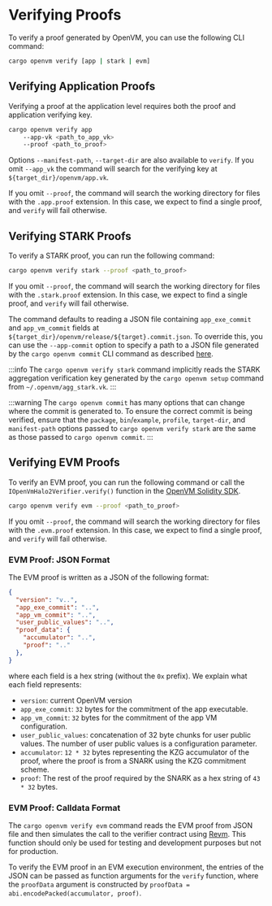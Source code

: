 # Verifying Proofs

To verify a proof generated by OpenVM, you can use the following CLI command:

```bash
cargo openvm verify [app | stark | evm]
```

## Verifying Application Proofs

Verifying a proof at the application level requires both the proof and application verifying key.

```bash
cargo openvm verify app
    --app-vk <path_to_app_vk>
    --proof <path_to_proof>
```

Options `--manifest-path`, `--target-dir` are also available to `verify`. If you omit `--app_vk` the command will search for the verifying key at `${target_dir}/openvm/app.vk`.

If you omit `--proof`, the command will search the working directory for files with the `.app.proof` extension. In this 
case, we expect to find a single proof, and `verify` will fail otherwise.

## Verifying STARK Proofs

To verify a STARK proof, you can run the following command:

```bash
cargo openvm verify stark --proof <path_to_proof>
```

If you omit `--proof`, the command will search the working directory for files with the `.stark.proof` extension. In this 
case, we expect to find a single proof, and `verify` will fail otherwise.

The command defaults to reading a JSON file containing `app_exe_commit` and `app_vm_commit` fields at 
`${target_dir}/openvm/release/${target}.commit.json`. To override this, you can use the `--app-commit` option
to specify a path to a JSON file generated by the `cargo openvm commit`
CLI command as described [here](book/writing-apps/compiling-a-program#generating-commitments-for-guest-programs). 

:::info
The `cargo openvm verify stark` command implicitly reads the STARK aggregation verification key generated by the `cargo openvm setup` command
from `~/.openvm/agg_stark.vk`. 
:::

:::warning
The `cargo openvm commit` has many options that can change where the commit is generated to. To ensure the correct
commit is being verified, ensure that the `package`, `bin`/`example`, `profile`, `target-dir`, and `manifest-path`
options passed to `cargo openvm verify stark` are the same as those passed to `cargo openvm commit`.
:::

## Verifying EVM Proofs

To verify an EVM proof, you can run the following command or call the `IOpenVmHalo2Verifier.verify()` function in the [OpenVM Solidity SDK](/book/writing-apps/solidity-sdk).

```bash
cargo openvm verify evm --proof <path_to_proof>
```

If you omit `--proof`, the command will search the working directory for files with the `.evm.proof` extension. In this 
case, we expect to find a single proof, and `verify` will fail otherwise.

### EVM Proof: JSON Format

The EVM proof is written as a JSON of the following format:

```json [[...].evm.proof]
{
  "version": "v..",
  "app_exe_commit": "..",
  "app_vm_commit": "..",
  "user_public_values": "..",
  "proof_data": {
    "accumulator": "..",
    "proof": ".."
  },
}
```

where each field is a hex string (without the `0x` prefix). We explain what each field represents:

- `version`: current OpenVM version
- `app_exe_commit`: `32` bytes for the commitment of the app executable.
- `app_vm_commit`: `32` bytes for the commitment of the app VM configuration.
- `user_public_values`: concatenation of 32 byte chunks for user public values. The number of user public values is a configuration parameter.
- `accumulator`: `12 * 32` bytes representing the KZG accumulator of the proof, where the proof is from a SNARK using the KZG commitment scheme.
- `proof`: The rest of the proof required by the SNARK as a hex string of `43 * 32` bytes.

### EVM Proof: Calldata Format

The `cargo openvm verify evm` command reads the EVM proof from JSON file and then simulates the call to the verifier contract using [Revm](https://github.com/bluealloy/revm/tree/main). This function should only be used for testing and development purposes but not for production.

To verify the EVM proof in an EVM execution environment, the entries of the JSON can be passed as function arguments for the `verify` function, where the `proofData` argument is constructed by `proofData = abi.encodePacked(accumulator, proof)`.

